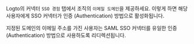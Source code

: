 Logto의 커넥터 `SSO 경험` 탭에서 조직의 `이메일 도메인`을 제공하세요. 이렇게 하면 해당 사용자에게 SSO 커넥터가 인증 (Authentication) 방법으로 활성화됩니다.

지정된 도메인의 이메일 주소를 가진 사용자는 SAML SSO 커넥터를 유일한 인증 (Authentication) 방법으로 사용하도록 리디렉션됩니다.
